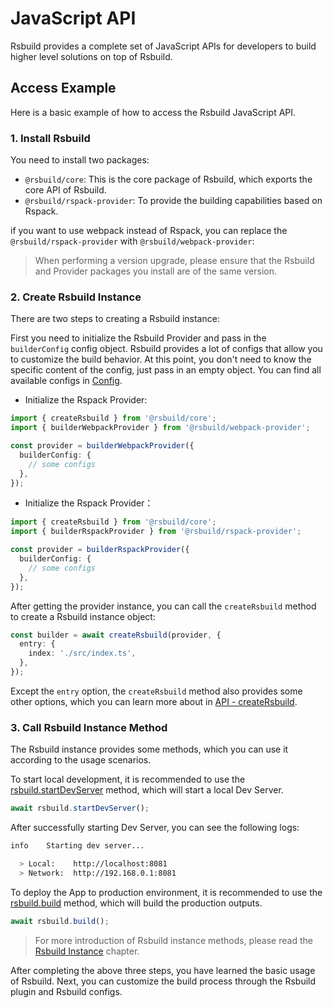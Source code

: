# JavaScript API

Rsbuild provides a complete set of JavaScript APIs for developers to build higher level solutions on top of Rsbuild.

## Access Example

Here is a basic example of how to access the Rsbuild JavaScript API.

### 1. Install Rsbuild

You need to install two packages:

- `@rsbuild/core`: This is the core package of Rsbuild, which exports the core API of Rsbuild.
- `@rsbuild/rspack-provider`: To provide the building capabilities based on Rspack.


<PackageManagerTabs command="add @rsbuild/core @rsbuild/rspack-provider -D" />

if you want to use webpack instead of Rspack, you can replace the `@rsbuild/rspack-provider` with `@rsbuild/webpack-provider`:

> When performing a version upgrade, please ensure that the Rsbuild and Provider packages you install are of the same version.

### 2. Create Rsbuild Instance

There are two steps to creating a Rsbuild instance:

First you need to initialize the Rsbuild Provider and pass in the `builderConfig` config object. Rsbuild provides a lot of configs that allow you to customize the build behavior. At this point, you don't need to know the specific content of the config, just pass in an empty object. You can find all available configs in [Config](/config/).

- Initialize the Rspack Provider:

```ts
import { createRsbuild } from '@rsbuild/core';
import { builderWebpackProvider } from '@rsbuild/webpack-provider';

const provider = builderWebpackProvider({
  builderConfig: {
    // some configs
  },
});
```

- Initialize the Rspack Provider：

```ts
import { createRsbuild } from '@rsbuild/core';
import { builderRspackProvider } from '@rsbuild/rspack-provider';

const provider = builderRspackProvider({
  builderConfig: {
    // some configs
  },
});
```

After getting the provider instance, you can call the `createRsbuild` method to create a Rsbuild instance object:

```ts
const builder = await createRsbuild(provider, {
  entry: {
    index: './src/index.ts',
  },
});
```

Except the `entry` option, the `createRsbuild` method also provides some other options, which you can learn more about in [API - createRsbuild](/api/javascript-api/core.html#createbuilder).

### 3. Call Rsbuild Instance Method

The Rsbuild instance provides some methods, which you can use it according to the usage scenarios.

To start local development, it is recommended to use the [rsbuild.startDevServer](/api/javascript-api/instance.html#rsbuild-startdevserver) method, which will start a local Dev Server.

```ts
await rsbuild.startDevServer();
```

After successfully starting Dev Server, you can see the following logs:

```bash
info    Starting dev server...

  > Local:    http://localhost:8081
  > Network:  http://192.168.0.1:8081
```

To deploy the App to production environment, it is recommended to use the [rsbuild.build](/api/javascript-api/instance.html#rsbuild-build) method, which will build the production outputs.

```ts
await rsbuild.build();
```

> For more introduction of Rsbuild instance methods, please read the [Rsbuild Instance](/api/javascript-api/instance.html) chapter.

After completing the above three steps, you have learned the basic usage of Rsbuild. Next, you can customize the build process through the Rsbuild plugin and Rsbuild configs.
